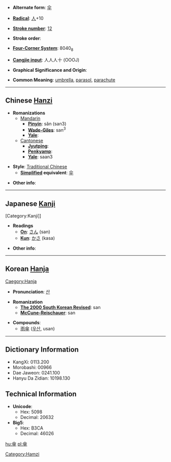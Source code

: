 * '''Alternate form''': [[伞]]

* '''[[Wiktionary:Chinese radical index| Radical]]''': [[Wiktionary:Chinese radical index 人|人]]+10

* '''[[Wiktionary:Chinese total strokes index|Stroke number]]''': [[Wiktionary:Chinese total strokes index 12|12]]

* '''Stroke order''': 

* '''[[Wiktionary:Chinese four corner index|Four-Corner System]]''': 8040<sub>8</sub>

* '''[[Wiktionary:Chinese Cangjie index|Cangjie input]]''': 人人人十 (OOOJ)

* '''Graphical Significance and Origin''': 

* '''Common Meaning''': [[umbrella]], [[parasol]], [[parachute]]

----

== Chinese [[Hanzi]] ==
[[Category:Hamzi]]
* '''Romanizations'''
** [[Mandarin]]
*** '''[[Pinyin]]''': sǎn (san3)
*** '''[[Wade-Giles]]''': san<sup>3</sup>
*** '''[[Yale]]''': 
**[[Cantonese]]
***'''[[Jyutping]]''':
***'''[[Penkyamp]]''': 
***'''[[Yale]]''': saan3

* '''Style''': [[Traditional Chinese]] 
** '''[[Simplified Chinese|Simplified]] equivalent''': [[伞]]

* '''Other info''': 

----

== Japanese [[Kanji]] ==
[Category:Kanji]]
* '''Readings'''
** '''[[On]]''': [[さん]] (san)
** '''[[Kun]]''': [[かさ]] (kasa)

* '''Other info''':  

----

== Korean [[Hanja]] ==
[[Caegory:Hanja]]
* '''Pronunciation''': [[산]]

* '''Romanization'''
** '''[[The 2000 South Korean Revised Romanization|The 2000 South Korean Revised]]''': san
** '''[[McCune-Reischauer]]''': san

* '''Compounds''':
**[[雨傘]] ([[우산]], usan)

----

== Dictionary Information ==

* KangXi: 0113.200
* Morobashi: 00966
* Dae Jaweon: 0241.100
* Hanyu Da Zidian: 10198.130

== Technical Information ==

* '''Unicode''':
** Hex: 5098
** Decimal: 20632
* '''Big5''':
** Hex: B3CA
** Decimal: 46026

[[hu:傘]]
[[pl:傘]]
